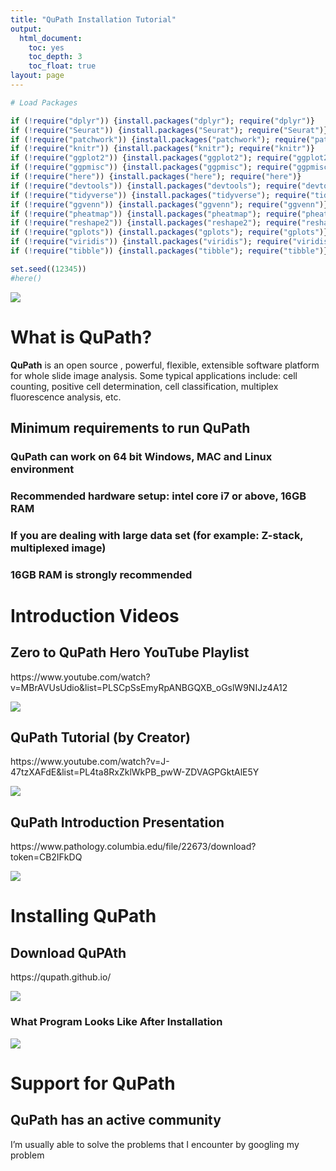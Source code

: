 ```yaml
---
title: "QuPath Installation Tutorial"
output:
  html_document: 
    toc: yes
    toc_depth: 3
    toc_float: true
layout: page
---
```


```r
# Load Packages 

if (!require("dplyr")) {install.packages("dplyr"); require("dplyr")}
if (!require("Seurat")) {install.packages("Seurat"); require("Seurat")}
if (!require("patchwork")) {install.packages("patchwork"); require("patchwork")}
if (!require("knitr")) {install.packages("knitr"); require("knitr")}
if (!require("ggplot2")) {install.packages("ggplot2"); require("ggplot2")}
if (!require("ggpmisc")) {install.packages("ggpmisc"); require("ggpmisc")}
if (!require("here")) {install.packages("here"); require("here")}
if (!require("devtools")) {install.packages("devtools"); require("devtools")}
if (!require("tidyverse")) {install.packages("tidyverse"); require("tidyverse")}
if (!require("ggvenn")) {install.packages("ggvenn"); require("ggvenn")}
if (!require("pheatmap")) {install.packages("pheatmap"); require("pheatmap")}
if (!require("reshape2")) {install.packages("reshape2"); require("reshape2")}
if (!require("gplots")) {install.packages("gplots"); require("gplots")}
if (!require("viridis")) {install.packages("viridis"); require("viridis")}
if (!require("tibble")) {install.packages("tibble"); require("tibble")}

set.seed((12345))
#here()
```


![](`r here::here("Images", "qupath", "logo.png")`)

# What is QuPath?

**QuPath** is an open source , powerful, flexible, extensible software platform for whole slide image analysis. Some typical applications include: cell counting, positive cell determination, cell classification, multiplex fluorescence analysis, etc.<br>


## Minimum requirements to run QuPath
### QuPath can work on 64 bit Windows, MAC and Linux environment 
### Recommended hardware setup: intel core i7 or above, 16GB RAM 
### If you are dealing with large data set (for example: Z-stack, multiplexed image) 
### 16GB RAM is strongly recommended


# Introduction Videos

## Zero to QuPath Hero YouTube Playlist

https://www.youtube.com/watch?v=MBrAVUsUdio&list=PLSCpSsEmyRpANBGQXB_oGslW9NIJz4A12

![](`r here::here("Images", "qupath", "youtube1.png")`)

## QuPath Tutorial (by Creator)

https://www.youtube.com/watch?v=J-47tzXAFdE&list=PL4ta8RxZklWkPB_pwW-ZDVAGPGktAlE5Y

![](`r here::here("Images", "qupath", "youtube2.png")`)

## QuPath Introduction Presentation

https://www.pathology.columbia.edu/file/22673/download?token=CB2IFkDQ

![](`r here::here("Images", "qupath", "pdf.png")`)

# Installing QuPath

## Download QuPAth

https://qupath.github.io/

![](`r here::here("Images", "qupath", "website.png")`)

### What Program Looks Like After Installation

![](`r here::here("Images", "qupath", "qupath.png")`)

# Support for QuPath

## QuPath has an active community

I'm usually able to solve the problems that I encounter by googling my problem






